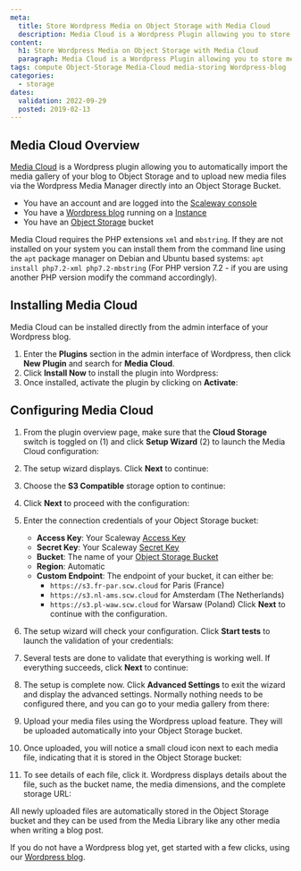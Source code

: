 ```yaml
---
meta:
  title: Store Wordpress Media on Object Storage with Media Cloud
  description: Media Cloud is a Wordpress Plugin allowing you to store media files of your blog on Object Storage
content:
  h1: Store Wordpress Media on Object Storage with Media Cloud
  paragraph: Media Cloud is a Wordpress Plugin allowing you to store media files of your blog on Object Storage
tags: compute Object-Storage Media-Cloud media-storing Wordpress-blog
categories:
  - storage
dates:
  validation: 2022-09-29
  posted: 2019-02-13
---
```


## Media Cloud Overview

[Media Cloud](https://wordpress.org/plugins/ilab-media-tools/) is a Wordpress plugin allowing you to automatically import the media gallery of your blog to Object Storage and to upload new media files via the Wordpress Media Manager directly into an Object Storage Bucket.

<Message type="requirement">

- You have an account and are logged into the [Scaleway console](https://console.scaleway.com)
- You have a [Wordpress blog](/tutorials/wordpress-instantapp/) running on a [Instance](https://www.scaleway.com/en/virtual-instances/)
- You have an [Object Storage](/storage/object/concepts/#bucket) bucket

</Message>

<Message type="important">

Media Cloud requires the PHP extensions `xml` and `mbstring`. If they are not installed on your system you can install them from the command line using the `apt` package manager on Debian and Ubuntu based systems: `apt install php7.2-xml php7.2-mbstring` (For PHP version 7.2 - if you are using another PHP version modify the command accordingly).

</Message>

## Installing Media Cloud

Media Cloud can be installed directly from the admin interface of your Wordpress blog.

1. Enter the **Plugins** section in the admin interface of Wordpress, then click **New Plugin** and search for **Media Cloud**.
2. Click **Install Now** to install the plugin into Wordpress:
    <Lightbox src="scaleway-mediacloud_01.webp" alt="" />
3. Once installed, activate the plugin by clicking on **Activate**:
    <Lightbox src="scaleway-mediacloud_02.webp" alt="" />

## Configuring Media Cloud

1. From the plugin overview page, make sure that the **Cloud Storage** switch is toggled on (1) and click **Setup Wizard** (2) to launch the Media Cloud configuration:
    <Lightbox src="scaleway-mediacloud_03.webp" alt="" />
2. The setup wizard displays. Click **Next** to continue:
    <Lightbox src="scaleway-mediacloud_04.webp" alt="" />
3. Choose the **S3 Compatible** storage option to continue:
    <Lightbox src="scaleway-mediacloud_05.webp" alt="" />
4. Click **Next** to proceed with the configuration:
    <Lightbox src="scaleway-mediacloud_06.webp" alt="" />
5. Enter the connection credentials of your Object Storage bucket:
    <Lightbox src="scaleway-mediacloud_07.webp" alt="" />

    - **Access Key**: Your Scaleway [Access Key](/console/my-project/how-to/create-ssh-key/)
    - **Secret Key**: Your Scaleway [Secret Key](/console/my-project/how-to/create-ssh-key/)
    - **Bucket**: The name of your [Object Storage Bucket](https://www.scaleway.com/docs/object-storage-feature/#Creating-a-Bucket-through-the-Scaleway-Console)
    - **Region**: Automatic
    - **Custom Endpoint**: The endpoint of your bucket, it can either be:
      - `https://s3.fr-par.scw.cloud` for Paris (France)
      - `https://s3.nl-ams.scw.cloud` for Amsterdam (The Netherlands)
      - `https://s3.pl-waw.scw.cloud` for Warsaw (Poland)
      Click **Next** to continue with the configuration.
6. The setup wizard will check your configuration. Click **Start tests** to launch the validation of your credentials:
    <Lightbox src="scaleway-mediacloud_08.webp" alt="" />
7. Several tests are done to validate that everything is working well. If everything succeeds, click **Next** to continue:
    <Lightbox src="scaleway-mediacloud_09.webp" alt="" />
8. The setup is complete now. Click **Advanced Settings** to exit the wizard and display the advanced settings. Normally nothing needs to be configured there, and you can go to your media gallery from there:
    <Lightbox src="scaleway-mediacloud_10.webp" alt="" />
9. Upload your media files using the Wordpress upload feature. They will be uploaded automatically into your Object Storage bucket.
10. Once uploaded, you will notice a small cloud icon next to each media file, indicating that it is stored in the Object Storage bucket:
    <Lightbox src="scaleway-mediacloud_11.webp" alt="" />
11. To see details of each file, click it. Wordpress displays details about the file, such as the bucket name, the media dimensions, and the complete storage URL:
    <Lightbox src="scaleway-mediacloud_12.webp" alt="" />

All newly uploaded files are automatically stored in the Object Storage bucket and they can be used from the Media Library like any other media when writing a blog post.

If you do not have a Wordpress blog yet, get started with a few clicks, using our [Wordpress blog](/tutorials/wordpress-instantapp/).
